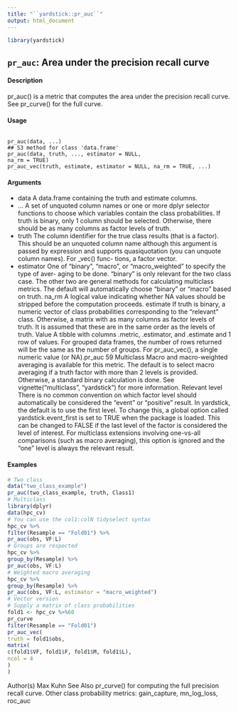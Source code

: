 ```yaml
---
title: "``yardstick::pr_auc``"
output: html_document
---
```


```r
library(yardstick)
```

## ``pr_auc``: Area under the precision recall curve

#### Description

pr_auc() is a metric that computes the area under the precision recall curve. See pr_curve() for
the full curve.

#### Usage

<pre><code>
pr_auc(data, ...)
## S3 method for class 'data.frame'
pr_auc(data, truth, ..., estimator = NULL,
na_rm = TRUE)
pr_auc_vec(truth, estimate, estimator = NULL, na_rm = TRUE, ...)
</code></pre>

#### Arguments

* data A data.frame containing the truth and estimate columns.
* ... A set of unquoted column names or one or more dplyr selector functions to
choose which variables contain the class probabilities. If truth is binary, only
1 column should be selected. Otherwise, there should be as many columns as
factor levels of truth.
* truth The column identifier for the true class results (that is a factor). This should be
an unquoted column name although this argument is passed by expression and
supports quasiquotation (you can unquote column names). For _vec() func-
tions, a factor vector.
* estimator One of "binary", "macro", or "macro_weighted" to specify the type of aver-
aging to be done. "binary" is only relevant for the two class case. The other
two are general methods for calculating multiclass metrics. The default will
automatically choose "binary" or "macro" based on truth.
na_rm A logical value indicating whether NA values should be stripped before the
computation proceeds.
estimate If truth is binary, a numeric vector of class probabilities corresponding to the
"relevant" class. Otherwise, a matrix with as many columns as factor levels of
truth. It is assumed that these are in the same order as the levels of truth.
Value
A tibble with columns .metric, .estimator, and .estimate and 1 row of values.
For grouped data frames, the number of rows returned will be the same as the number of groups.
For pr_auc_vec(), a single numeric value (or NA).pr_auc
59
Multiclass
Macro and macro-weighted averaging is available for this metric. The default is to select macro
averaging if a truth factor with more than 2 levels is provided. Otherwise, a standard binary
calculation is done. See vignette("multiclass", "yardstick") for more information.
Relevant level
There is no common convention on which factor level should automatically be considered the
"event" or "positive" result. In yardstick, the default is to use the first level. To change this, a
global option called yardstick.event_first is set to TRUE when the package is loaded. This can
be changed to FALSE if the last level of the factor is considered the level of interest. For multiclass
extensions involving one-vs-all comparisons (such as macro averaging), this option is ignored and
the "one" level is always the relevant result.


#### Examples
```r
# Two class
data("two_class_example")
pr_auc(two_class_example, truth, Class1)
# Multiclass
library(dplyr)
data(hpc_cv)
# You can use the col1:colN tidyselect syntax
hpc_cv %>%
filter(Resample == "Fold01") %>%
pr_auc(obs, VF:L)
# Groups are respected
hpc_cv %>%
group_by(Resample) %>%
pr_auc(obs, VF:L)
# Weighted macro averaging
hpc_cv %>%
group_by(Resample) %>%
pr_auc(obs, VF:L, estimator = "macro_weighted")
# Vector version
# Supply a matrix of class probabilities
fold1 <- hpc_cv %>%60
pr_curve
filter(Resample == "Fold01")
pr_auc_vec(
truth = fold1$obs,
matrix(
c(fold1$VF, fold1$F, fold1$M, fold1$L),
ncol = 4
)
)
```
Author(s)
Max Kuhn
See Also
pr_curve() for computing the full precision recall curve.
Other class probability metrics: gain_capture, mn_log_loss, roc_auc

